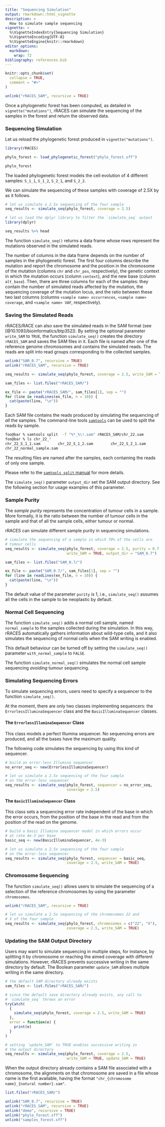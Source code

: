 ```yaml
---
title: "Sequencing Simulation"
output: rmarkdown::html_vignette
description: >
  How to simulate sample sequencing
vignette: >
  %\VignetteIndexEntry{Sequencing Simulation}
  %\VignetteEncoding{UTF-8}
  %\VignetteEngine{knitr::rmarkdown}
editor_options:
  markdown:
    wrap: 72
bibliography: references.bib
---
```


```r
knitr::opts_chunk$set(
  collapse = TRUE,
  comment = "#>"
)
```

```r
unlink("rRACES_SAM", recursive = TRUE)
```

Once a phylogenetic forest has been computed, as detailed in
`vignette("mutations")`, rRACES can simulate the sequencing of the
samples in the forest and return the observed data.

### Sequencing Simulation

Let us reload the phylogenetic forest produced in
`vignette("mutations")`.

```r
library(rRACES)

phylo_forest <- load_phylogenetic_forest("phylo_forest.sff")

phylo_forest
```

The loaded phylogenetic forest models the cell evolution of
4 different samples: `S_1_1`, `S_1_2`, `S_2_1`, and `S_2_2`.

We can simulate the sequencing of these samples with coverage
of 2.5X by as it follows.

```r
# let us simulate a 2.5x sequencing of the four sample
seq_results <- simulate_seq(phylo_forest, coverage = 2.5)

# let us load the dplyr library to filter the `simulate_seq` output
library(dplyr)

seq_results %>% head
```

The function `simulate_seq()` returns a data frame whose rows
represent the mutations observed in the simulated reads.

The number of columns in the data frame depends on the number
of samples in the phylogenetic forest. The first four columns
describe the mutation and report the chromosome and the position
in the chromosome of the mutation (columns `chr` and
`chr_pos`, respectively), the genetic context in which the
mutation occurs (column `context`), and the new base (column
`alt_base`).
Then, there are three columns for each of the samples: they
contain the number of simulated reads affected by the
mutation, the sequencing coverage of the mutation locus,
and the ratio between these two last columns
(columns `<sample name> occurrences`, `<sample name> coverage`,
and `<sample name> VAF`, respectively).

### Saving the Simulated Reads

rRACES/RACE can also save the simulated reads in the SAM format
(see [@10.1093/bioinformatics/btp352]). By setting the optional
parameter `write_SAM` to `TRUE`, the function `simulate_seq()`
creates the directory `rRACES_SAM` and saves the SAM files in it.
Each file is named after one of the reference genome chromosomes
and contains the simulated reads. The reads are split into read
groups corresponding to the collected samples.

```r
unlink("SAM_0.7", recursive = TRUE)
unlink("rRACES_SAM", recursive = TRUE)
```

```r
seq_results <- simulate_seq(phylo_forest, coverage = 2.5, write_SAM = TRUE)

sam_files <- list.files("rRACES_SAM/")

ex_file <- paste("rRACES_SAM/", sam_files[1], sep = "")
for (line in readLines(ex_file, n = 10)) {
  cat(paste(line, "\n"))
}
```

Each SAM file contains the reads produced by simulating the sequencing
of *all* the samples. The command-line tools [`samtools`](http://www.htslib.org) can be used to
split the reads by sample.

```bash
foo@bar % samtools split  -f "%*_%\!.sam" rRACES_SAM/chr_22.sam
foo@bar % ls chr_22_*
chr_22_S_1_1.sam        chr_22_S_1_2.sam        chr_22_S_2_1.sam        chr_22_S_2_2.sam
chr_22_normal_sample.sam
```

The resulting files are named after the samples, each
containing the reads of only one sample.

Please refer to the [`samtools split` manual](http://www.htslib.org/doc/samtools-split.html)
for more details.

The `simulate_seq()` parameter `output_dir` set the SAM output directory. See the following
section for usage examples of this parameter.

### Sample Purity

The _sample purity_ represents the concentration of tumour cells in a sample.
More formally, it is the ratio between the number of tumour cells in the sample
and that of all the sample cells, either tumour or normal.

rRACES can simulate different sample purity in sequencing
simulations.

```r
# simulate the sequencing of a sample in which 70% of the cells are
# tumour cells
seq_results <- simulate_seq(phylo_forest, coverage = 2.5, purity = 0.7,
                            write_SAM = TRUE, output_dir = "SAM_0.7")

sam_files <- list.files("SAM_0.7/")

ex_file <- paste("SAM_0.7/", sam_files[1], sep = "")
for (line in readLines(ex_file, n = 10)) {
  cat(paste(line, "\n"))
}
```

The default value of the parameter `purity` is 1, i.e., `simulate_seq()`
assumes all the cells in the sample to be neoplastic by default.

### Normal Cell Sequencing

The function `simulate_seq()` adds a normal cell sample, named
`normal_sample` to the samples collected during the simulation. In this
way, rRACES automatically gathers information about wild-type cells,
and it also simulates the sequencing of normal cells when the SAM
writing is enabled.

This default behaviour can be turned off by setting the
`simulate_seq()` parameter `with_normal_sample` to
`FALSE`.

The function `simulate_normal_seq()` simulates the normal cell sample
sequencing *avoiding* tumour sequencing.

### Simulating Sequencing Errors

To simulate sequencing errors, users need to specify
a sequencer to the function `simulate_seq()`.

At the moment, there are only two classes implementing
sequencers: the `ErrorlessIlluminaSequencer` class and
the `BasicIlluminaSequencer` classes.

#### The `ErrorlessIlluminaSequencer` Class

This class models a perfect Illumina sequencer. No sequencing
errors are produced, and all the bases have the maximum
quality.

The following code simulates the sequencing by using this
kind of sequencer.

```r
# build an error-less Illumina sequencer
no_error_seq <- new(ErrorlessIlluminaSequencer)

# let us simulate a 2.5x sequencing of the four sample
# on the error-less sequencer
seq_results <- simulate_seq(phylo_forest, sequencer = no_error_seq,
                            coverage = 2.5)
```

#### The `BasicIlluminaSequencer` Class

This class sets a sequencing error rate independent of the
base in which the error occurs, from the position of the base
in the read and from the position of the read on the genome.

```r
# build a basic Illumina sequencer model in which errors occur
# at rate 4e-3 per base
basic_seq <- new(BasicIlluminaSequencer, 4e-3)

# let us simulate a 2.5x sequencing of the four sample
# on the error-less sequencer
seq_results <- simulate_seq(phylo_forest, sequencer = basic_seq,
                            coverage = 2.5, write_SAM = TRUE)
```

### Chromosome Sequencing

The function `simulate_seq()` allows users to simulate the
sequencing of a selection of the reference chromosomes by using
the parameter `chromosomes`.

```r
unlink("rRACES_SAM", recursive = TRUE)
```

```r
# let us simulate a 2.5x sequencing of the chromosomes 22 and
# X of the four sample
seq_results <- simulate_seq(phylo_forest, chromosomes = c("22", "X"),
                            coverage = 2.5, write_SAM = TRUE)
```

### Updating the SAM Output Directory

Users may want to simulate sequencing in multiple steps,
for instance, by splitting it by chromosome or reaching
the aimed coverage with different simulations.
However, rRACES prevents successive writing in the same
directory by default. The Boolean parameter `update_SAM`
allows multiple writing in the same directory.

```r
# the default SAM directory already exists
sam_files <- list.files("rRACES_SAM/")

# since the default save directory already exists, any call to
# `simulate_seq` throws an error
tryCatch(
  {
    simulate_seq(phylo_forest, coverage = 2.5, write_SAM = TRUE)
  },
  error = function(e) {
    print(e)
  }
)

# setting `update_SAM` to TRUE enables successive writing in
# the output directory
seq_results <- simulate_seq(phylo_forest, coverage = 2.5,
                            write_SAM = TRUE, update_SAM = TRUE)
```

When the output directory already contains a SAM file associated
with a chromosome, the alignments on that chromosome are saved
in a file whose name is the first available, having the format
`"chr_{chromosome name}_{natural number}.sam"`.

```r
list.files("rRACES_SAM/")
```

```r
unlink("SAM_0.7", recursive = TRUE)
unlink("rRACES_SAM", recursive = TRUE)
unlink("demo", recursive = TRUE)
unlink("phylo_forest.sff")
unlink("samples_forest.sff")
```
